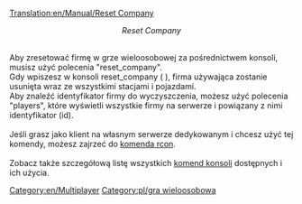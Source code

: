 [[Translation:en/Manual/Reset Company]]


<center>''Reset Company''</center> <br >Aby zresetować firmę w grze wieloosobowej za pośrednictwem konsoli, musisz użyć polecenia "reset_company".<br />
Gdy wpiszesz w konsoli reset_company <identyfikator firmy> ( <company-id> ), firma używająca <identyfikator firmy> zostanie usunięta wraz ze wszystkimi stacjami i pojazdami.<br />
Aby znaleźć identyfikator firmy do wyczyszczenia, możesz użyć polecenia "players", które wyświetli wszystkie firmy na serwerze i powiązany z nimi identyfikator (id).<br /><br />
Jeśli grasz jako klient na własnym serwerze dedykowanym i chcesz użyć tej komendy, możesz zajrzeć do [[pl/Manual/Serwer dedykowany#Kontrolowanie_serwera_za_pomocą_rcon|komenda rcon]].<br /><br />
Zobacz także szczegółową listę wszystkich [[pl/Manual/Komendy Konsoli|komend konsoli]] dostępnych i ich użycia.

[[Category:en/Multiplayer]] [[Category:pl/gra wieloosobowa]]